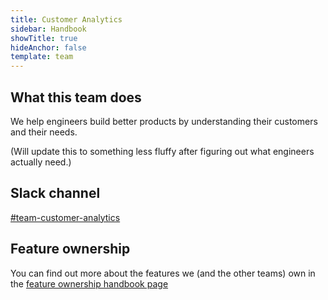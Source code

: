 ```yaml
---
title: Customer Analytics
sidebar: Handbook
showTitle: true
hideAnchor: false
template: team
---
```


## What this team does

We help engineers build better products by understanding their customers and their needs.

(Will update this to something less fluffy after figuring out what engineers actually need.)

## Slack channel

[#team-customer-analytics](https://posthog.slack.com/messages/team-customer-analytics)

## Feature ownership
You can find out more about the features we (and the other teams) own in the [feature ownership handbook page](/handbook/engineering/feature-ownership)
